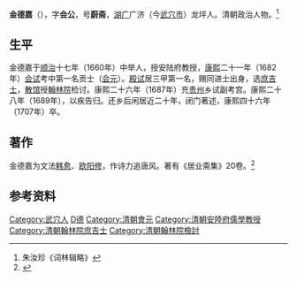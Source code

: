 '''金德嘉'''（{{bd|1630年||1707年|catIdx=J金}}），字'''会公'''，号'''蔚斋'''，[[湖广|湖广]]广济（今[[武穴市|武穴市]]）龙坪人。清朝政治人物。<ref>朱汝珍《词林辑略》</ref>

==生平==
金德嘉于[[顺治|顺治]]十七年（1660年）中举人，授安陆府教授，[[康熙|康熙]]二十一年（1682年）[[会试|会试]]考中第一名贡士（[[会元|会元]]）。[[殿试|殿试]]居三甲第一名，赐同进士出身，选[[庶吉士|庶吉士]]，[[散馆|散馆]]授[[翰林院|翰林院]]检讨。康熙二十六年（1687年）充[[贵州|贵州]]乡试副考宫。康熙二十八年（1689年），以疾告归。还乡后闲居近二十年，闭门著述，康熙四十六年（1707年）卒。

==著作==
金德嘉为文法[[韩愈|韩愈]]、[[欧阳修|欧阳修]]，作诗力追唐风。著有《居业斋集》20卷。<ref>{{cite web| language =| publisher =| title =武穴 人物 金德嘉| url =http://cn.icchina.com/City/personality/getinfo.asp?ID=19185| author =| date =| accessdate =}}{{dead link|date=2018年4月 |bot=InternetArchiveBot |fix-attempted=yes }}</ref>

==参考资料==
{{reflist}}

{{康熙二十一年壬戌科殿試金榜}}

{{Authority control}}

{{DEFAULTSORT:Jin金}}
[[Category:武穴人|Category:武穴人]]
[[Category:金姓|D德]]
[[Category:清朝會元|Category:清朝會元]]
[[Category:清朝安陸府儒學教授|Category:清朝安陸府儒學教授]]
[[Category:清朝翰林院庶吉士|Category:清朝翰林院庶吉士]]
[[Category:清朝翰林院檢討|Category:清朝翰林院檢討]]